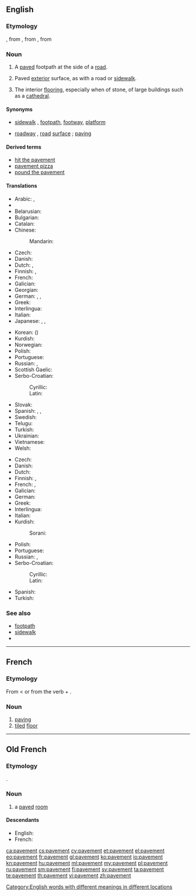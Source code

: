 ==English==

===Etymology===
{{etyl|enm}}, from {{etyl|fro}} {{term|pavement|lang=fro}}, from {{etyl|la}} {{term|pavimentum||lang=la|a hard surface, a pounded surface}}, from {{term|pavio|pavire|lang=la|to beat, to ram, to tread down}}

===Noun===
{{en-noun|-|s}}

# {{chiefly|British}} A [[pave]]d footpath at the side of a [[road]].
# {{US|uncountable}} Paved [[exterior]] surface, as with a road or [[sidewalk]].
# The interior [[flooring]], especially when of stone, of large buildings such as a [[cathedral]].

====Synonyms====
* {{sense|footpath}} [[sidewalk]] {{qualifier|US}}, [[footpath]], [[footway]], [[platform]]
* {{sense|surface of road}} [[roadway]] {{qualifier|UK}}, [[road]] [[surface]] {{qualifier|UK}}; [[paving]]

====Derived terms====
* [[hit the pavement]]
* [[pavement pizza]]
* [[pound the pavement]]

====Translations====
{{trans-top|footpath}}
* Arabic: {{t-|ar|رصيف|m|tr=raṣīf}}, {{t-|ar|طوار|m|tr=ṭawār, ṭuwār}}
* {{trreq|Armenian}}
* Belarusian: {{t-|be|тратуар|m|tr=tratuár|sc=Cyrl}}
* Bulgarian: {{t-|bg|тротоар|m|tr=trotoár|sc=Cyrl}}
* Catalan: {{t-|ca|vorera}}
* Chinese:
*: Mandarin: {{t|cmn|人行道|tr=rénxíngdào|sc=Hani}}
* Czech: {{t+|cs|chodník|m}}
* Danish: {{t-|da|fortov}}
* Dutch: {{t+|nl|stoep}}, {{t+|nl|trottoir|n}}
* Finnish: {{t+|fi|jalkakäytävä}}, {{t-|fi|katukäytävä}}
* French: {{t+|fr|trottoir|m}}
* Galician: {{t-|gl|beirarrúa|f}}
* Georgian: {{t-|ka|ტროტუარი|tr=trotuari|sc=Geor}}
* German: {{t+|de|Bürgersteig|m}}, {{t+|de|Gehweg|m}}, {{t+|de|Gehsteig|m}}
* Greek: {{t+|el|πεζοδρόμιο|n|tr=pezodrómio|sc=Grek}}
* Interlingua: {{t-|ia|trottoir}}
* Italian: {{t+|it|marciapiede|m}}
* Japanese: {{t+|ja|歩道|tr=ほどう, hodō}}, {{t+|ja|舗道|tr=ほどう, hodō}}, {{t-|ja|舗装|tr=ほそう, hosō}}
{{trans-mid}}
* Korean: {{t+|ko|보도|tr=bodo|sc=Kore}} ({{t+|ko|步道|sc=Kore}})
* Kurdish: {{t+|ku|peyarê|f}}
* Norwegian: {{t-|no|fortau}}
* Polish: {{t+|pl|chodnik|m}}
* Portuguese: {{t+|pt|calçada|f}}
* Russian: {{t+|ru|тротуар|m|tr=trotuár}}, {{t+|ru|мостовая|f|tr=mostovája|sc=Cyrl}}
* Scottish Gaelic: {{t-|gd|cabhsair|m}}
* Serbo-Croatian:
*: Cyrillic: {{t-|sh|тротоар|m}}
*: Latin: {{t-|sh|trotoar|m}}
* Slovak: {{t-|sk|chodník|m}}
* Spanish: {{t+|es|acera|f}}, {{qualifier|Guatemala|Mexico}} {{t+|es|banqueta|f}}, {{qualifier|Southern Cone}} {{t+|es|vereda|f}}
* Swedish: {{t+|sv|trottoar}}
* Telugu: {{t+|te|కాలిబాట|tr=kalibata}}
* Turkish: {{t+|tr|kaldırım}}
* Ukrainian: {{t-|uk|тротуар|m|tr=trotuár|sc=Cyrl}}
* Vietnamese: {{t+|vi|vỉa hè}}
* Welsh: {{t+|cy|palmant|m}}
{{trans-bottom}}

{{trans-top|surface of road}}
* Czech: {{t+|cs|vozovka|f}}
* Danish: {{t-|da|vejbelægning}}
* Dutch: {{t-|nl|wegdek|n}}
* Finnish: {{t-|fi|tiepäällyste}}, {{t-|fi|päällyste}}
* French: {{t+|fr|revêtement|m}}, {{t+|fr|chaussée|f}}
* Galician: {{t|gl|pavimento|m}}
* German: {{t+|de|Asphalt|m}}
* Greek: {{t-|el|πλακόστρωτο|tr=plakóstroto|sc=Grek}}
* Interlingua: {{t-|ia|pavimento}}
* Italian: {{t-|it|pavimentazione stradale|f}}
* Kurdish:
*: Sorani: {{t-|ku|به‌ردڕێز|sc=ku-Arab}}
{{trans-mid}}
* Polish: {{t-|pl|nawierzchnia drogi|f}}
* Portuguese: {{t+|pt|pavimento|m}}
* Russian: {{t+|ru|мостовая|f|tr=mostovája}}, {{t+|ru|асфальт|m|tr=asfálʹt|sc=Cyrl}}
* Serbo-Croatian:
*: Cyrillic: {{t-|sh|плочник|m|sc=Cyrl}}
*: Latin: {{t-|sh|pločnik|m}}
* Spanish: {{t+|es|pavimento|m}}
* Turkish: {{t+|tr|kaldırım}}
{{trans-bottom}}

===See also===
<!-- maybe or maybe not synonyms -->
* [[footpath]]
* [[sidewalk]]
* {{pedia}}

[[Category:English words with different meanings in different locations]]

----

==French==

===Etymology===
From {{etyl|fro|fr}} < {{etyl|la|fr}} {{term|pavimentum||lang=la|a hard surface, a pounded surface}} or from the verb {{term|paver|lang=fr}} + {{term|-ment|lang=fr}}.

===Noun===
{{fr-noun|m}}

# [[paving]]
# [[tiled]] [[floor]]

----

==Old French==

===Etymology===
{{etyl|la|fro}} {{term|pavimentum||lang=la|a hard surface, a pounded surface}}.

===Noun===
{{fro-noun|m|pavemenz|pavemenz}}

# a [[paved]] [[room]]

====Descendants====
* English: {{l|en|pavement}}
* French: {{l|fr|pavement}}

[[ca:pavement]]
[[cs:pavement]]
[[cy:pavement]]
[[et:pavement]]
[[el:pavement]]
[[eo:pavement]]
[[fr:pavement]]
[[gl:pavement]]
[[ko:pavement]]
[[io:pavement]]
[[kn:pavement]]
[[hu:pavement]]
[[ml:pavement]]
[[my:pavement]]
[[pl:pavement]]
[[ru:pavement]]
[[sm:pavement]]
[[fi:pavement]]
[[sv:pavement]]
[[ta:pavement]]
[[te:pavement]]
[[th:pavement]]
[[vi:pavement]]
[[zh:pavement]]